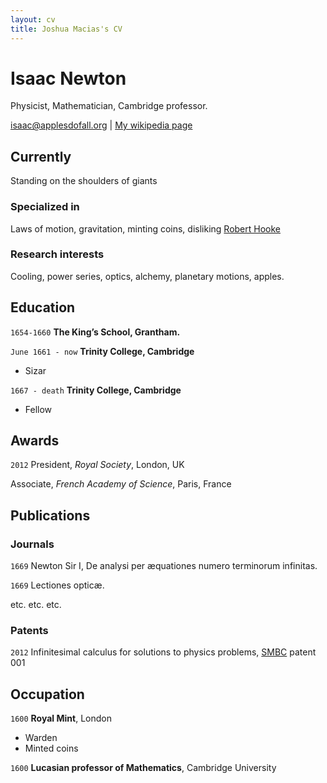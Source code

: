 ```yaml
---
layout: cv
title: Joshua Macias's CV
---
```

# Isaac Newton
Physicist, Mathematician, Cambridge professor.

<div id="webaddress">
<a href="isaac@applesdofall.org">isaac@applesdofall.org</a>
| <a href="http://en.wikipedia.org/wiki/Isaac_Newton">My wikipedia page</a>
</div>


## Currently

Standing on the shoulders of giants

### Specialized in

Laws of motion, gravitation, minting coins, disliking [Robert Hooke](http://en.wikipedia.org/wiki/Robert_Hooke)


### Research interests

Cooling, power series, optics, alchemy, planetary motions, apples.


## Education

`1654-1660`
__The King's School, Grantham.__

`June 1661 - now`
__Trinity College, Cambridge__

- Sizar

`1667 - death`
__Trinity College, Cambridge__

- Fellow



## Awards

`2012`
President, *Royal Society*, London, UK

Associate, *French Academy of Science*, Paris, France



## Publications

<!-- A list is also available [online](http://scholar.google.co.uk/citations?user=LTOTl0YAAAAJ) -->

### Journals

`1669`
Newton Sir I, De analysi per æquationes numero terminorum infinitas. 

`1669`
Lectiones opticæ.

etc. etc. etc.

### Patents

`2012`
Infinitesimal calculus for solutions to physics problems, [SMBC](http://www.techdirt.com/articles/20121011/09312820678/if-patents-had-been-around-time-newton.shtml) patent 001


## Occupation

`1600`
__Royal Mint__, London

- Warden
- Minted coins

`1600`
__Lucasian professor of Mathematics__, Cambridge University



<!-- ### Footer

Last updated: May 2013 -->